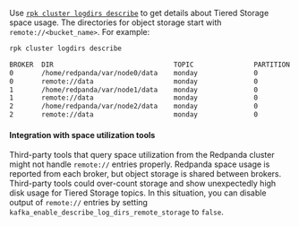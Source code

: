 Use [`rpk cluster logdirs describe`](../../../reference/rpk/rpk-cluster/rpk-cluster-logdirs-describe/) to get details about Tiered Storage space usage. The directories for object storage start with `remote://<bucket_name>`. For example:

```bash
rpk cluster logdirs describe

BROKER  DIR                              TOPIC               PARTITION  SIZE      ERROR
0       /home/redpanda/var/node0/data    monday              0          18406863  
0       remote://data                    monday              0          60051220  
1       /home/redpanda/var/node1/data    monday              0          22859882  
1       remote://data                    monday              0          60051220  
2       /home/redpanda/var/node2/data    monday              0          17169935  
2       remote://data                    monday              0          60051220  
```

#### Integration with space utilization tools

Third-party tools that query space utilization from the Redpanda cluster might not handle `remote://` entries properly. Redpanda space usage is reported from each broker, but object storage is shared between brokers. Third-party tools could over-count storage and show unexpectedly high disk usage for Tiered Storage topics. In this situation, you can disable output of `remote://` entries by setting `kafka_enable_describe_log_dirs_remote_storage` to `false`.